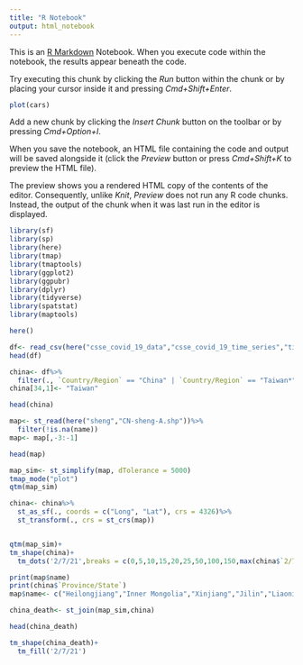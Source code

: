 ```yaml
---
title: "R Notebook"
output: html_notebook
---
```


This is an [R Markdown](http://rmarkdown.rstudio.com) Notebook. When you execute code within the notebook, the results appear beneath the code. 

Try executing this chunk by clicking the *Run* button within the chunk or by placing your cursor inside it and pressing *Cmd+Shift+Enter*. 

```r
plot(cars)
```

Add a new chunk by clicking the *Insert Chunk* button on the toolbar or by pressing *Cmd+Option+I*.

When you save the notebook, an HTML file containing the code and output will be saved alongside it (click the *Preview* button or press *Cmd+Shift+K* to preview the HTML file). 

The preview shows you a rendered HTML copy of the contents of the editor. Consequently, unlike *Knit*, *Preview* does not run any R code chunks. Instead, the output of the chunk when it was last run in the editor is displayed.

```r
library(sf)
library(sp)
library(here)
library(tmap)
library(tmaptools)
library(ggplot2)
library(ggpubr)
library(dplyr)
library(tidyverse)
library(spatstat)
library(maptools)

here()
```

```r
df<- read_csv(here("csse_covid_19_data","csse_covid_19_time_series","time_series_covid19_deaths_global.csv"))
head(df)

china<- df%>%
  filter(., `Country/Region` == "China" | `Country/Region` == "Taiwan*")
china[34,1]<- "Taiwan"

head(china)
```


```r
map<- st_read(here("sheng","CN-sheng-A.shp"))%>%
  filter(!is.na(name))
map<- map[,-3:-1]

head(map)

map_sim<- st_simplify(map, dTolerance = 5000)
tmap_mode("plot")
qtm(map_sim)
```


```r
china<- china%>%
  st_as_sf(., coords = c("Long", "Lat"), crs = 4326)%>%
  st_transform(., crs = st_crs(map))


qtm(map_sim)+
tm_shape(china)+
  tm_dots('2/7/21',breaks = c(0,5,10,15,20,25,50,100,150,max(china$`2/7/21`)))

```

```r
print(map$name)
print(china$`Province/State`)
map$name<- c("Heilongjiang","Inner Mongolia","Xinjiang","Jilin","Liaoning","Hebei","Gansu","Beijing","Shanxi","Tianjin","Shaanxi","Qinghai","Ningxia","Shandong","Tibet","Henan","Jiangsu","Anhui","Sichuan","Hubei","Shanghai","Chongqing","Zhejiang","Jiangxi","Hunan","Yunan","Guizhou","Fujian","Guangxi","Taiwan","Guangdong","Hainan")
```

```r
china_death<- st_join(map_sim,china)

head(china_death)

tm_shape(china_death)+
  tm_fill('2/7/21')
```





















